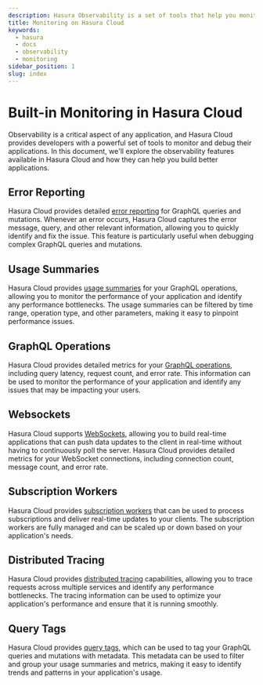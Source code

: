 ```yaml
---
description: Hasura Observability is a set of tools that help you monitor and debug your GraphQL API
title: Monitoring on Hasura Cloud
keywords:
  - hasura
  - docs
  - observability
  - monitoring
sidebar_position: 1
slug: index
---
```


# Built-in Monitoring in Hasura Cloud

Observability is a critical aspect of any application, and Hasura Cloud provides developers with a powerful set of tools
to monitor and debug their applications. In this document, we'll explore the observability features available in Hasura
Cloud and how they can help you build better applications.

## Error Reporting

Hasura Cloud provides detailed [error reporting](errors.mdx) for GraphQL queries and mutations. Whenever
an error occurs, Hasura Cloud captures the error message, query, and other relevant information, allowing you to quickly
identify and fix the issue. This feature is particularly useful when debugging complex GraphQL queries and mutations.

## Usage Summaries

Hasura Cloud provides [usage summaries](usage.mdx) for your GraphQL operations, allowing you to monitor
the performance of your application and identify any performance bottlenecks. The usage summaries can be filtered by
time range, operation type, and other parameters, making it easy to pinpoint performance issues.

## GraphQL Operations

Hasura Cloud provides detailed metrics for your [GraphQL operations](operations.mdx), including query
latency, request count, and error rate. This information can be used to monitor the performance of your application and
identify any issues that may be impacting your users.

## Websockets

Hasura Cloud supports [WebSockets](websockets.mdx), allowing you to build real-time applications that can
push data updates to the client in real-time without having to continuously poll the server. Hasura Cloud provides
detailed metrics for your WebSocket connections, including connection count, message count, and error rate.

## Subscription Workers

Hasura Cloud provides [subscription workers](subscription-workers.mdx) that can be used to process
subscriptions and deliver real-time updates to your clients. The subscription workers are fully managed and can be
scaled up or down based on your application's needs.

## Distributed Tracing

Hasura Cloud provides [distributed tracing](/observability/cloud-monitoring/tracing.mdx) capabilities, allowing you to trace requests
across multiple services and identify any performance bottlenecks. The tracing information can be used to optimize your
application's performance and ensure that it is running smoothly.

## Query Tags

Hasura Cloud provides [query tags](query-tags.mdx), which can be used to tag your GraphQL queries and
mutations with metadata. This metadata can be used to filter and group your usage summaries and metrics, making it easy
to identify trends and patterns in your application's usage.
